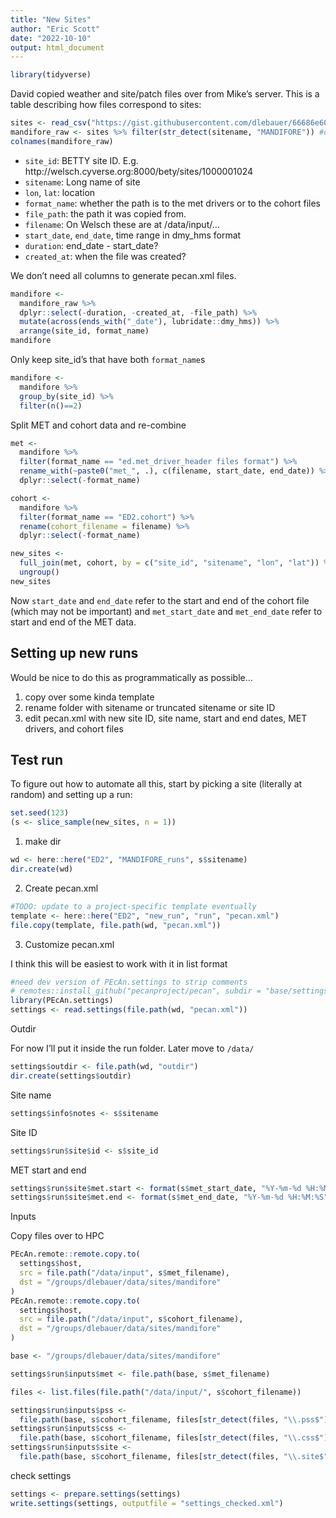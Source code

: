 ```yaml
---
title: "New Sites"
author: "Eric Scott"
date: "2022-10-10"
output: html_document
---
```


```r
library(tidyverse)
```

David copied weather and site/patch files over from Mike's server.  This is a table describing how files correspond to sites:

```r
sites <- read_csv("https://gist.githubusercontent.com/dlebauer/66686e60bac92535585ddf7a0dfaeae2/raw/fb3f9c9a625f4a9e79221fe36906e3b7afae5f8c/cohort_met_files.csv")
mandifore_raw <- sites %>% filter(str_detect(sitename, "MANDIFORE")) #only copied MANDIFORE sites
colnames(mandifore_raw)
```

- `site_id`: BETTY site ID.  E.g. http://welsch.cyverse.org:8000/bety/sites/1000001024
- `sitename`: Long name of site
- `lon`, `lat`: location
- `format_name`: whether the path is to the met drivers or to the cohort files
- `file_path`: the path it was copied from. 
- `filename`: On Welsch these are at /data/input/...
- `start_date`, `end_date`, time range in dmy_hms format
- `duration`: end_date - start_date?
- `created_at`: when the file was created?

We don't need all columns to generate pecan.xml files.

```r
mandifore <- 
  mandifore_raw %>% 
  dplyr::select(-duration, -created_at, -file_path) %>% 
  mutate(across(ends_with("_date"), lubridate::dmy_hms)) %>% 
  arrange(site_id, format_name)
mandifore
```

Only keep site_id's that have both `format_name`s

```r
mandifore <- 
  mandifore %>%
  group_by(site_id) %>%
  filter(n()==2)
```

Split MET and cohort data and re-combine

```r
met <-
  mandifore %>% 
  filter(format_name == "ed.met_driver_header files format") %>% 
  rename_with(~paste0("met_", .), c(filename, start_date, end_date)) %>% 
  dplyr::select(-format_name)

cohort <- 
  mandifore %>% 
  filter(format_name == "ED2.cohort") %>% 
  rename(cohort_filename = filename) %>% 
  dplyr::select(-format_name)

new_sites <- 
  full_join(met, cohort, by = c("site_id", "sitename", "lon", "lat")) %>% 
  ungroup()
new_sites
```

Now `start_date` and `end_date` refer to the start and end of the cohort file (which may not be important) and `met_start_date` and `met_end_date` refer to start and end of the MET data.

## Setting up new runs

Would be nice to do this as programmatically as possible...

1. copy over some kinda template
2. rename folder with sitename or truncated sitename or site ID
3. edit pecan.xml with new site ID, site name, start and end dates, MET drivers, and cohort files

## Test run

To figure out how to automate all this, start by picking a site (literally at random) and setting up a run:

```r
set.seed(123)
(s <- slice_sample(new_sites, n = 1))
```

1. make dir

```r
wd <- here::here("ED2", "MANDIFORE_runs", s$sitename)
dir.create(wd)
```

2. Create pecan.xml

```r
#TODO: update to a project-specific template eventually
template <- here::here("ED2", "new_run", "run", "pecan.xml")
file.copy(template, file.path(wd, "pecan.xml"))
```


3. Customize pecan.xml

I think this will be easiest to work with it in list format

```r
#need dev version of PEcAn.settings to strip comments
# remotes::install_github("pecanproject/pecan", subdir = "base/settings")
library(PEcAn.settings) 
settings <- read.settings(file.path(wd, "pecan.xml"))
```

Outdir

For now I'll put it inside the run folder.  Later move to `/data/`

```r
settings$outdir <- file.path(wd, "outdir")
dir.create(settings$outdir)
```


Site name

```r
settings$info$notes <- s$sitename
```

Site ID

```r
settings$run$site$id <- s$site_id
```

MET start and end

```r
settings$run$site$met.start <- format(s$met_start_date, "%Y-%m-%d %H:%M:%S")
settings$run$site$met.end <- format(s$met_end_date, "%Y-%m-%d %H:%M:%S")
```

Inputs

Copy files over to HPC

```r
PEcAn.remote::remote.copy.to(
  settings$host,
  src = file.path("/data/input", s$met_filename),
  dst = "/groups/dlebauer/data/sites/mandifore"
)
PEcAn.remote::remote.copy.to(
  settings$host,
  src = file.path("/data/input", s$cohort_filename),
  dst = "/groups/dlebauer/data/sites/mandifore"
)
```

```r
base <- "/groups/dlebauer/data/sites/mandifore"

settings$run$inputs$met <- file.path(base, s$met_filename)

files <- list.files(file.path("/data/input/", s$cohort_filename))

settings$run$inputs$pss <-
  file.path(base, s$cohort_filename, files[str_detect(files, "\\.pss$")])
settings$run$inputs$css <-
  file.path(base, s$cohort_filename, files[str_detect(files, "\\.css$")])
settings$run$inputs$site <-
  file.path(base, s$cohort_filename, files[str_detect(files, "\\.site$")])
```



check settings

```r
settings <- prepare.settings(settings)
write.settings(settings, outputfile = "settings_checked.xml")
```

